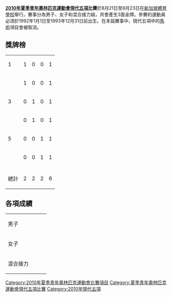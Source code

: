 {{noteTA|G1=Sports}}
'''[[2010年夏季青年奧林匹克運動會|2010年夏季青年奧林匹克運動會]][[現代五項|現代五項]]比賽'''於8月21日至8月23日在[[新加坡體育學校|新加坡體育學校]]舉行。賽事分為男子、女子和混合接力組，共會產生3面金牌。參賽的運動員必須於1992年1月1日至1993年12月31日前出生。在本屆賽事中，現代五項中的[[馬術|馬術]]項目會被取消。

==獎牌榜==
{| {{RankedMedalTable}}
|-
| 1 ||align=left|{{FlagIOC|CUB|2010年夏季青年}}  || 1 || 0 || 0 || 1
|-
|   ||align=left|{{FlagIOC|KOR|2010年夏季青年}}  || 1 || 0 || 0 || 1
|-
| 3 ||align=left|{{FlagIOC|HUN|2010年夏季青年}}  || 0 || 1 || 0 || 1
|-
|   ||align=left|{{FlagIOC|RUS|2010年夏季青年}}  || 0 || 1 || 0 || 1
|-
| 5 ||align=left|{{FlagIOC|MEX|2010年夏季青年}}  || 0 || 0 || 1 || 1
|-
|   ||align=left|{{FlagIOC|UKR|2010年夏季青年}}  || 0 || 0 || 1 || 1
|-
|- class="sortbottom"
!colspan=2| 總計 || 2 || 2 || 2 || 6
|}
== 各項成績 ==
{| {{MedalistTable|type=項目|columns=1|style=font-size:small;}}
|-
|男子
| {{flagIOCmedalist|[[德梅特|德梅特]]|HUN|2010年夏季青年}}
| {{flagIOCmedalist|[[金斗雲|金斗雲]]|KOR|2010年夏季青年}}
| {{flagIOCmedalist|[[赫雷迪亚|赫雷迪亚]]|ESP|2010年夏季青年}}
|-
|女子
| {{flagIOCmedalist|[[Leydi_Laura_Moya_Loprez|Leydi Laura Moya Loprez]]|CUB|2010年夏季青年}}
| {{flagIOCmedalist|[[Zsófia_Földházi|Zsófia Földházi]]|HUN|2010年夏季青年}}
| {{flagIOCmedalist|[[Anastasiya_Spas|Anastasiya Spas]]|UKR|2010年夏季青年}}
|-
|混合接力
| {{flagIOCmedalist|[[Anastasiya_Spas|Anastasiya Spas]]|UKR|2010年夏季青年}} <br /> {{flagIOCmedalist|[[Ilya_Shugarov|Ilya Shugarov]]|RUS|2010年夏季青年}}
| {{flagIOCmedalist|[[朱文婧|朱文婧]]|CHN|2010年夏季青年}} <br /> {{flagIOCmedalist|[[Kim_Dae-Beom|Kim Dae-Beom]]|KOR|2010年夏季青年}}
| {{flagIOCmedalist|[[古莉娜兹·古拜杜尔丽娜|古莉娜兹·古拜杜尔丽娜]]|RUS|2010年夏季青年}} <br /> {{flagIOCmedalist|[[Lukas_Kontrimavicius|Lukas Kontrimavicius]]|LTU|2010年夏季青年}}
|}

{{2010年夏季青年奧林匹克運動會項目}}
{{青年奧林匹克運動會現代五項比賽}}
[[Category:2010年夏季青年奧林匹克運動會比賽項目|Category:2010年夏季青年奧林匹克運動會比賽項目]]
[[Category:夏季青年奧林匹克運動會現代五項比賽|Category:夏季青年奧林匹克運動會現代五項比賽]]
[[Category:2010年現代五項|Category:2010年現代五項]]